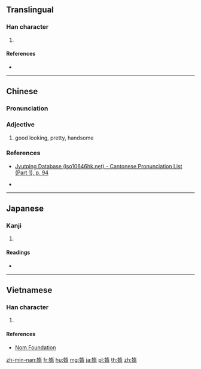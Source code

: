 ==Translingual==

===Han character===
{{Han char|rn=38|rad=女|as=09|sn=12|four=|canj=VKMB|ids=⿰女⿱左月}}

# {{defn|Han|sort=女09}}

====References====
* {{Han ref|kx=0267.200|dkj=06525|dj=0534.190|hdz=21064.100|uh=5AA0|ud=23200}}

----

==Chinese==
{{zh-forms}}

===Pronunciation===
{{theaji|suí}}

{{zh-pron
|m=tuǒ,duò,nuǒ
|c=to5,do6
|h=
|md=
|mn=suí
|w=
|mc=y
|oc=y
|cat=a
}}

===Adjective===
{{zh-adj}}

# {{lb|zh|Min Nan}} good looking, pretty, handsome

===References===
* [http://www.iso10646hk.net/jp/document/download.jsp Jyutping Database (iso10646hk.net) - Cantonese Pronunciation List (Part 1), p. 94]
* {{qual|Min Nan}} {{thcwd|8310}}
----

==Japanese==

===Kanji===
{{ja-kanji|grade=|rs=女09}}

# {{defn|lang=ja|sort=女09}}

====Readings====
* {{ja-readings|on=[[た]] (ta), [[だ]] (da), [[な]] (na), [[ら]] (ra)|kun=[[みめよい]] (mimeyoi), [[おこたる]] (okotaru), [[みめよいさま]] (mimeyoisama)}}

----

==Vietnamese==

===Han character===
{{vi-readings|rs=女09|hanviet=[[thoã]]}}

# {{defn|lang=vi|sort=女09}}

====References====
* [http://nomfoundation.org/common/nom_details.php?codepoint=5aa0 Nom Foundation]

[[zh-min-nan:媠]]
[[fr:媠]]
[[hu:媠]]
[[mg:媠]]
[[ja:媠]]
[[pl:媠]]
[[th:媠]]
[[zh:媠]]